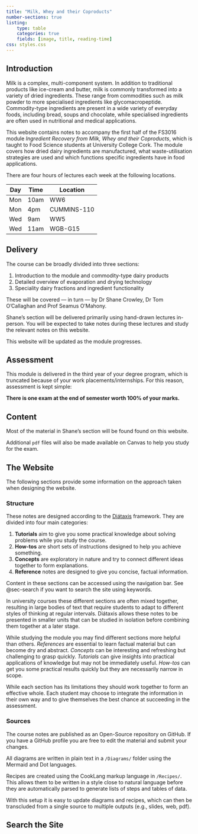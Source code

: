 ```yaml
---
title: "Milk, Whey and their Coproducts"
number-sections: true
listing:
    type: table
    categories: true
    fields: [image, title, reading-time]
css: styles.css
---
```


## Introduction

Milk is a complex, multi-component system.
In addition to traditional products like
ice-cream and butter, milk is commonly
transformed into a variety of dried
ingredients.
These range from commodities such as
milk powder to more specialised ingredients
like glycomacropeptide.
Commodity-type ingredients are present in
a wide variety of everyday foods, including
bread, soups and chocolate, while specialised
ingredients are often used in nutritional and 
medical applications.

This website contains notes to accompany
the first half of the FS3016 module
*Ingredient Recovery from Milk, Whey and their Coproducts*,
which is taught to Food Science students at University College Cork.
The module covers how dried dairy ingredients are manufactured, what
waste-utilisation strategies are used and which functions specific
ingredients have in food applications.

There are four hours of lectures each week at the
following locations.

|Day   | Time   | Location       |
|------|--------|----------------|
|Mon   | 10am   | WW6            |
|Mon   | 4pm    | CUMMINS\-110   |
|Wed   | 9am    | WW5            |
|Wed   | 11am   | WGB\-G15       |

## Delivery

The course can be broadly divided into three sections:

1. Introduction to the module and commodity-type dairy products
2. Detailed overview of evaporation and drying technology
3. Speciality dairy fractions and ingredient functionality

These will be covered — in turn — by Dr Shane Crowley,
Dr Tom O'Callaghan and Prof Seamus O'Mahony.

Shane's section will be delivered primarily using 
hand-drawn lectures in-person.
You will be expected to take notes during these
lectures and study the relevant notes on this
website.

::: {.callout-note}

This website will be updated
as the module progresses.

:::

## Assessment

This module is delivered in the third year of your degree program,
which is truncated because of your work placements/internships.
For this reason, assessment is kept simple:

**There is one exam at the end of semester worth 100% of your marks.**

## Content

Most of the material in Shane's section will be found
found on this website.

Additional `pdf` files will also be made available on
Canvas to help you study for the exam.

## The Website

The following sections provide some information on the
approach taken when designing the website.

### Structure

These notes are designed according to the [Diátaxis](https://diataxis.fr/) framework.
They are divided into four main categories:

1. **Tutorials** aim to give you some practical knowledge about solving problems while you study the course.
2. **How-tos** are short sets of instructions designed to help you achieve something.
3. **Concepts** are exploratory in nature and try to connect different ideas together to form explanations.
4. **Reference** notes are designed to give you concise, factual information.

Content in these sections can be accessed using the navigation bar.
See @sec-search if you want to search the site using keywords.

In university courses these different sections are often mixed together, resulting in large bodies of
text that require students to adapt to different styles of thinking at regular intervals.
Diátaxis allows these notes to be presented in smaller units that can be studied in isolation before
combining them together at a later stage.

While studying the module you may find different sections more helpful than others.
*References* are essential to learn factual material but can become dry and abstract.
*Concepts* can be interesting and refreshing but challenging to grasp quickly.
*Tutorials* can give insights into practical applications of knowledge but may not be immediately useful.
*How-tos* can get you some practical results quickly but they are necessarily narrow in scope.

While each section has its limitations they should work together to form an effective whole.
Each student may choose to integrate the information in their own way and to give themselves
the best chance at succeeding in the assessment.

<!-- ### Formats -->
<!---->
<!-- The notes are designed both for web and pdf. -->
<!-- Files in `.pdf` format will be made available (soon) to accompany the notes -->
<!---->
<!-- Interactive content, including slides and animations, is embedded -->
<!-- within the notes in the web version (recommended). -->
<!---->
<!-- ::: {.content-visible when-format="html"} -->
<!---->
<!-- For example, you can click through the introductory slides below. -->
<!---->
<!-- <div> -->
<!-- ```{=html} -->
<!-- <iframe class="slide-deck" src="Slides/one/"></iframe> -->
<!-- ``` -->
<!-- </div> -->
<!---->
<!-- ::: -->
<!---->
<!-- ::: {.content-visible when-format="pdf"} -->
<!---->
<!-- For example, on the website this section includes -->
<!-- a set of interactive slides. -->
<!---->
<!-- ::: -->

### Sources

The course notes are published as an Open-Source repository on GitHub.
If you have a GitHub profile you are free to edit the material and submit your changes.

All diagrams are written in plain text in a `/Diagrams/` folder using the Mermaid and Dot languages.

Recipes are created using the CookLang markup language in `/Recipes/`.
This allows them to be written in a style close to natural language
before they are automatically parsed to generate lists of steps and tables of data.

With this setup it is easy to update diagrams and recipes, which can then be
transcluded from a single source to multiple outputs (e.g., slides, web, pdf).

## Search the Site {#sec-search}
